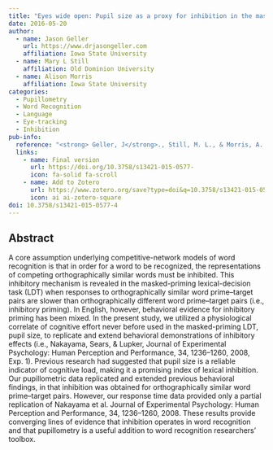 ```yaml
---
title: "Eyes wide open: Pupil size as a proxy for inhibition in the masked-priming paradigm"
date: 2016-05-20
author:
  - name: Jason Geller
    url: https://www.drjasongeller.com
    affiliation: Iowa State University
  - name: Mary L Still
    affiliation: Old Dominion University
  - name: Alison Morris
    affiliation: Iowa State University
categories: 
  - Pupillometry
  - Word Recognition
  - Language
  - Eye-tracking
  - Inhibition
pub-info:
  reference: "<strong> Geller, J</strong>., Still, M. L., & Morris, A. L. (2016). Eyes wide open: Pupil size as a proxy for inhibition in the masked-priming paradigm.<em>Memory & Cognition</em>, 44(4), 554–564. https://doi.org/10.3758/s13421-015-0577-4"
  links:
    - name: Final version
      url: https://doi.org/10.3758/s13421-015-0577-
      icon: fa-solid fa-scroll
    - name: Add to Zotero
      url: https://www.zotero.org/save?type=doi&q=10.3758/s13421-015-0577-4
      icon: ai ai-zotero-square
doi: 10.3758/s13421-015-0577-4
---
```


## Abstract

A core assumption underlying competitive-network models of word recognition is that in order for a word to be recognized, the representations of competing orthographically similar words must be inhibited. This inhibitory mechanism is revealed in the masked-priming lexical-decision task (LDT) when responses to orthographically similar word prime–target pairs are slower than orthographically different word prime–target pairs (i.e., inhibitory priming). In English, however, behavioral evidence for inhibitory priming has been mixed. In the present study, we utilized a physiological correlate of cognitive effort never before used in the masked-priming LDT, pupil size, to replicate and extend behavioral demonstrations of inhibitory effects (i.e., Nakayama, Sears, & Lupker, Journal of Experimental Psychology: Human Perception and Performance, 34, 1236–1260, 2008, Exp. 1). Previous research had suggested that pupil size is a reliable indicator of cognitive load, making it a promising index of lexical inhibition. Our pupillometric data replicated and extended previous behavioral findings, in that inhibition was obtained for orthographically similar word prime–target pairs. However, our response time data provided only a partial replication of Nakayama et al. Journal of Experimental Psychology: Human Perception and Performance, 34, 1236–1260, 2008. These results provide converging lines of evidence that inhibition operates in word recognition and that pupillometry is a useful addition to word recognition researchers’ toolbox.
